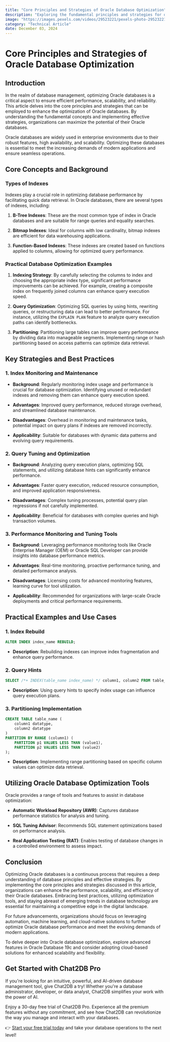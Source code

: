 ```yaml
---
title: "Core Principles and Strategies of Oracle Database Optimization"
description: "Exploring the fundamental principles and strategies for optimizing Oracle databases to enhance performance and efficiency."
image: "https://images.pexels.com/videos/29523221/pexels-photo-29523221.jpeg?auto=compress&cs=tinysrgb&dpr=1&w=500"
category: "Technical Article"
date: December 03, 2024
---
```


# Core Principles and Strategies of Oracle Database Optimization

## Introduction

In the realm of database management, optimizing Oracle databases is a critical aspect to ensure efficient performance, scalability, and reliability. This article delves into the core principles and strategies that can be employed to enhance the optimization of Oracle databases. By understanding the fundamental concepts and implementing effective strategies, organizations can maximize the potential of their Oracle databases.

Oracle databases are widely used in enterprise environments due to their robust features, high availability, and scalability. Optimizing these databases is essential to meet the increasing demands of modern applications and ensure seamless operations.

## Core Concepts and Background

### Types of Indexes

Indexes play a crucial role in optimizing database performance by facilitating quick data retrieval. In Oracle databases, there are several types of indexes, including:

1. **B-Tree Indexes**: These are the most common type of index in Oracle databases and are suitable for range queries and equality searches.

2. **Bitmap Indexes**: Ideal for columns with low cardinality, bitmap indexes are efficient for data warehousing applications.

3. **Function-Based Indexes**: These indexes are created based on functions applied to columns, allowing for optimized query performance.

### Practical Database Optimization Examples

1. **Indexing Strategy**: By carefully selecting the columns to index and choosing the appropriate index type, significant performance improvements can be achieved. For example, creating a composite index on frequently joined columns can enhance query execution speed.

2. **Query Optimization**: Optimizing SQL queries by using hints, rewriting queries, or restructuring data can lead to better performance. For instance, utilizing the `EXPLAIN PLAN` feature to analyze query execution paths can identify bottlenecks.

3. **Partitioning**: Partitioning large tables can improve query performance by dividing data into manageable segments. Implementing range or hash partitioning based on access patterns can optimize data retrieval.

## Key Strategies and Best Practices

### 1. Index Monitoring and Maintenance

- **Background**: Regularly monitoring index usage and performance is crucial for database optimization. Identifying unused or redundant indexes and removing them can enhance query execution speed.

- **Advantages**: Improved query performance, reduced storage overhead, and streamlined database maintenance.

- **Disadvantages**: Overhead in monitoring and maintenance tasks, potential impact on query plans if indexes are removed incorrectly.

- **Applicability**: Suitable for databases with dynamic data patterns and evolving query requirements.

### 2. Query Tuning and Optimization

- **Background**: Analyzing query execution plans, optimizing SQL statements, and utilizing database hints can significantly enhance performance.

- **Advantages**: Faster query execution, reduced resource consumption, and improved application responsiveness.

- **Disadvantages**: Complex tuning processes, potential query plan regressions if not carefully implemented.

- **Applicability**: Beneficial for databases with complex queries and high transaction volumes.

### 3. Performance Monitoring and Tuning Tools

- **Background**: Leveraging performance monitoring tools like Oracle Enterprise Manager (OEM) or Oracle SQL Developer can provide insights into database performance metrics.

- **Advantages**: Real-time monitoring, proactive performance tuning, and detailed performance analysis.

- **Disadvantages**: Licensing costs for advanced monitoring features, learning curve for tool utilization.

- **Applicability**: Recommended for organizations with large-scale Oracle deployments and critical performance requirements.

## Practical Examples and Use Cases

### 1. Index Rebuild

```sql
ALTER INDEX index_name REBUILD;
```

- **Description**: Rebuilding indexes can improve index fragmentation and enhance query performance.

### 2. Query Hints

```sql
SELECT /*+ INDEX(table_name index_name) */ column1, column2 FROM table_name;
```

- **Description**: Using query hints to specify index usage can influence query execution plans.

### 3. Partitioning Implementation

```sql
CREATE TABLE table_name (
    column1 datatype,
    column2 datatype
)
PARTITION BY RANGE (column1) (
    PARTITION p1 VALUES LESS THAN (value1),
    PARTITION p2 VALUES LESS THAN (value2)
);
```

- **Description**: Implementing range partitioning based on specific column values can optimize data retrieval.

## Utilizing Oracle Database Optimization Tools

Oracle provides a range of tools and features to assist in database optimization:

- **Automatic Workload Repository (AWR)**: Captures database performance statistics for analysis and tuning.

- **SQL Tuning Advisor**: Recommends SQL statement optimizations based on performance analysis.

- **Real Application Testing (RAT)**: Enables testing of database changes in a controlled environment to assess impact.

## Conclusion

Optimizing Oracle databases is a continuous process that requires a deep understanding of database principles and effective strategies. By implementing the core principles and strategies discussed in this article, organizations can enhance the performance, scalability, and efficiency of their Oracle databases. Embracing best practices, utilizing optimization tools, and staying abreast of emerging trends in database technology are essential for maintaining a competitive edge in the digital landscape.

For future advancements, organizations should focus on leveraging automation, machine learning, and cloud-native solutions to further optimize Oracle database performance and meet the evolving demands of modern applications.

To delve deeper into Oracle database optimization, explore advanced features in Oracle Database 19c and consider adopting cloud-based solutions for enhanced scalability and flexibility.


## Get Started with Chat2DB Pro

If you're looking for an intuitive, powerful, and AI-driven database management tool, give Chat2DB a try! Whether you're a database administrator, developer, or data analyst, Chat2DB simplifies your work with the power of AI.

Enjoy a 30-day free trial of Chat2DB Pro. Experience all the premium features without any commitment, and see how Chat2DB can revolutionize the way you manage and interact with your databases.

👉 [Start your free trial today](https://chat2db.ai/pricing) and take your database operations to the next level!
